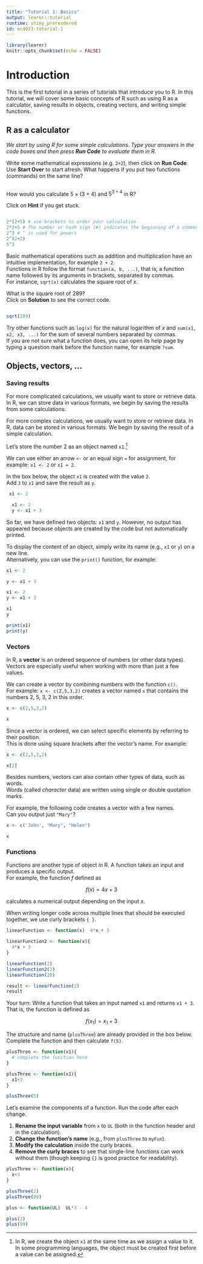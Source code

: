```yaml
---
title: "Tutorial 1: Basics"
output: learnr::tutorial
runtime: shiny_prerendered
id: ec4023-tutorial-1
---
```


```r
library(learnr)
knitr::opts_chunk$set(echo = FALSE)
```

# Introduction

This is the first tutorial in a series of tutorials that introduce you to R. In this tutorial, we will cover some basic concepts of R such as using R as a calculator, saving results in objects, creating vectors, and writing simple functions.


##  R as a calculator

*We start by using R for some simple calculations. Type your answers in the code boxes and then press **Run Code** to evaluate them in R.*

Write some mathematical expressions (e.g. `2+2`), then click on **Run Code**. Use **Start Over** to start afresh. What happens if you put two functions (commands) on the same line?

```r

```

How would you calculate $5 \times (3+4)$ and $5^{3+4}$ in R?  

Click on **Hint** if you get stuck.

```r

```

```r
2*(2+5) # use brackets to order your calculation
2*2+5 # The number or hash sign (#) indicates the beginning of a comment. R won't evaluate the rest of the line 
2^3 # ^ is used for powers 
2^(2+2)
5^3
```

Basic mathematical operations such as addition and multiplication have an intuitive implementation, for example `2 + 2`.  
Functions in R follow the format `function(a, b, ...)`, that is, a function name followed by its arguments in brackets, separated by commas.  
For instance, `sqrt(x)` calculates the square root of *x*.  

What is the square root of 289?  
Click on **Solution** to see the correct code.

```r

```

```r
sqrt(289)
```

Try other functions such as `log(x)` for the natural logarithm of *x* and `sum(x1, x2, x3, ...)` for the sum of several numbers separated by commas.  
If you are not sure what a function does, you can open its help page by typing a question mark before the function name, for example `?sum`.


## Objects, vectors, ...


### Saving results

For more complicated calculations, we usually want to store or retrieve data. In R, we can store data in various formats, we begin by saving the results from some calculations.

For more complex calculations, we usually want to store or retrieve data. In R, data can be stored in various formats. We begin by saving the result of a simple calculation.  

Let’s store the number $2$ as an object named `x1`.^[In R, we create the object `x1` at the same time as we assign a value to it. In some programming languages, the object must be created first before a value can be assigned.]  

We can use either an arrow `<-` or an equal sign `=` for assignment, for example:   `x1 <- 2` or `x1 = 2`.


In the box below, the object `x1` is created with the value `2`.  
Add `3` to `x1` and save the result as `y`.  


```r
 x1 <- 2
```

```r
  x1 <- 2
  y <- x1 + 3
```

So far, we have defined two objects: `x1` and `y`. However, no output has appeared because objects are created by the code but not automatically printed.  

To display the content of an object, simply write its name (e.g., `x1` or `y`) on a new line.  
Alternatively, you can use the `print()` function, for example:



```r
x1 <- 2

y <- x1 + 3
```

```r
x1 <- 2
y <- x1 + 3

x1
y

print(x1)
print(y)
```

### Vectors

In R, a **vector** is an ordered sequence of numbers (or other data types). Vectors are especially useful when working with more than just a few values.  

We can create a vector by combining numbers with the function `c()`.  
For example:  `x <- c(2,5,3,2)` creates a vector named `x` that contains the numbers 2, 5, 3, 2 in this order.

```r
x <- c(2,5,3,2)

x
```


Since a vector is ordered, we can select specific elements by referring to their position.  
This is done using square brackets after the vector’s name. For example: 

```r
x <- c(2,5,3,2)

x[2]
```

Besides numbers, vectors can also contain other types of data, such as words.  
Words (called *character* data) are written using single or double quotation marks.  

For example, the following code creates a vector with a few names.  
Can you output just `"Mary"`? 

```r
x <- c('John', "Mary", "Helen")

x
```


### Functions

Functions are another type of object in R. A function takes an input and produces a specific output.  
For example, the function $f$ defined as  

$$f(x) = 4x + 3$$  

calculates a numerical output depending on the input $x$.  

When writing longer code across multiple lines that should be executed together, we use curly brackets `{ }`.


```r


linearFunction <- function(x)  4*x + 3

linearFunction2 <- function(x){
  4*x + 3
}

linearFunction(2)
linearFunction2(2)
linearFunction(20)

result <- linearFunction(2)
result
```


Your turn: Write a function that takes an input named `x1` and returns `x1 + 3`.  
That is, the function is defined as  

$$f(x_1) = x_1 + 3$$  

The structure and name (`plusThree`) are already provided in the box below.  
Complete the function and then calculate `f(5)`.  


```r
plusThree <- function(x1){
  # complete the function here
}

```

```r
plusThree <- function(x1){
  x1+3
}

plusThree(5)
```

Let’s examine the components of a function. Run the code after each change.

1. **Rename the input variable** from `x` to `UL` (both in the function header and in the calculation).
2. **Change the function’s name** (e.g., from `plusThree` to `myFun`).
3. **Modify the calculation** inside the curly braces.
4. **Remove the curly braces** to see that single-line functions can work without them (though keeping `{}` is good practice for readability).


```r
plusThree <- function(x){
  x+3
}

plusThree(2)
plusThree(99)
```

```r
plus <- function(UL)  UL*3 - 4

plus(2)
plus(99)
```

